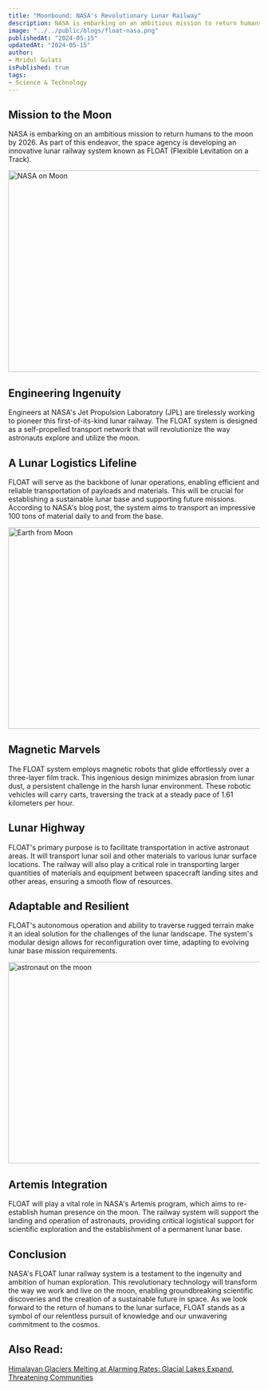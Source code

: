 ```yaml
---
title: "Moonbound: NASA's Revolutionary Lunar Railway"
description: NASA is embarking on an ambitious mission to return humans to the moon by 2026. As part of this endeavor, the space agency is developing an innovative lunar railway system known as FLOAT (Flexible Levitation on a Track).
image: "../../public/blogs/float-nasa.png"
publishedAt: "2024-05-15"
updatedAt: "2024-05-15"
author: 
- Mridul Gulati
isPublished: true
tags: 
- Science & Technology
---
```


## Mission to the Moon

NASA is embarking on an ambitious mission to return humans to the moon by 2026. As part of this endeavor, the space agency is developing an innovative lunar railway system known as FLOAT (Flexible Levitation on a Track).

<Image
  src="/blogs/astronaut.png"
  width="718"
  height="404"
  alt="NASA on Moon"
  sizes="100vw"
/>

## Engineering Ingenuity

Engineers at NASA's Jet Propulsion Laboratory (JPL) are tirelessly working to pioneer this first-of-its-kind lunar railway. The FLOAT system is designed as a self-propelled transport network that will revolutionize the way astronauts explore and utilize the moon.

## A Lunar Logistics Lifeline

FLOAT will serve as the backbone of lunar operations, enabling efficient and reliable transportation of payloads and materials. This will be crucial for establishing a sustainable lunar base and supporting future missions. According to NASA's blog post, the system aims to transport an impressive 100 tons of material daily to and from the base.

<Image
  src="/blogs/earth-moon.png"
  width="718"
  height="404"
  alt="Earth from Moon"
  sizes="100vw"
/>

## Magnetic Marvels

The FLOAT system employs magnetic robots that glide effortlessly over a three-layer film track. This ingenious design minimizes abrasion from lunar dust, a persistent challenge in the harsh lunar environment. These robotic vehicles will carry carts, traversing the track at a steady pace of 1.61 kilometers per hour.

## Lunar Highway

FLOAT's primary purpose is to facilitate transportation in active astronaut areas. It will transport lunar soil and other materials to various lunar surface locations. The railway will also play a critical role in transporting larger quantities of materials and equipment between spacecraft landing sites and other areas, ensuring a smooth flow of resources.

## Adaptable and Resilient

FLOAT's autonomous operation and ability to traverse rugged terrain make it an ideal solution for the challenges of the lunar landscape. The system's modular design allows for reconfiguration over time, adapting to evolving lunar base mission requirements.

<Image
  src="/blogs/astronaut-2.png"
  width="718"
  height="404"
  alt="astronaut on the moon"
  sizes="100vw"
/>

## Artemis Integration

FLOAT will play a vital role in NASA's Artemis program, which aims to re-establish human presence on the moon. The railway system will support the landing and operation of astronauts, providing critical logistical support for scientific exploration and the establishment of a permanent lunar base.

## Conclusion

NASA's FLOAT lunar railway system is a testament to the ingenuity and ambition of human exploration. This revolutionary technology will transform the way we work and live on the moon, enabling groundbreaking scientific discoveries and the creation of a sustainable future in space. As we look forward to the return of humans to the lunar surface, FLOAT stands as a symbol of our relentless pursuit of knowledge and our unwavering commitment to the cosmos.

## Also Read: 

[Himalayan Glaciers Melting at Alarming Rates: Glacial Lakes Expand, Threatening Communities](https://onlinekhabri.com/blog/content/himalayan-glaciers-melting-at-alarming-rates)

